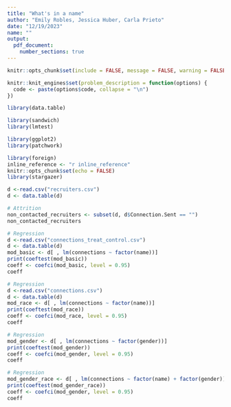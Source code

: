 ```yaml
---
title: "What's in a name"
author: "Emily Robles, Jessica Huber, Carla Prieto"
date: "12/19/2023"
name: ""
output: 
  pdf_document: 
    number_sections: true
---
```


```r
knitr::opts_chunk$set(include = FALSE, message = FALSE, warning = FALSE )

knitr::knit_engines$set(problem_description = function(options) {
  code <- paste(options$code, collapse = "\n")
})
```

```r
library(data.table)

library(sandwich)
library(lmtest)

library(ggplot2)
library(patchwork)

library(foreign)
inline_reference <- "r inline_reference"
knitr::opts_chunk$set(echo = FALSE)
library(stargazer)
```

```r
d <-read.csv("recruiters.csv")
d <- data.table(d)
```



```r
# Attrition
non_contacted_recruiters <- subset(d, d$Connection.Sent == "")
non_contacted_recruiters
```

```r
# Regression
d <-read.csv("connections_treat_control.csv")
d <- data.table(d)
mod_basic <- d[ , lm(connections ~ factor(name))]
print(coeftest(mod_basic))
coeff <- coefci(mod_basic, level = 0.95)
coeff
```

```r
# Regression
d <-read.csv("connections.csv")
d <- data.table(d)
mod_race <- d[ , lm(connections ~ factor(name))]
print(coeftest(mod_race))
coeff <- coefci(mod_race, level = 0.95)
coeff
```
```r
# Regression
mod_gender <- d[ , lm(connections ~ factor(gender))]
print(coeftest(mod_gender))
coeff <- coefci(mod_gender, level = 0.95)
coeff
```

```r
# Regression
mod_gender_race <- d[ , lm(connections ~ factor(name) + factor(gender))]
print(coeftest(mod_gender_race))
coeff <- coefci(mod_gender, level = 0.95)
coeff
```